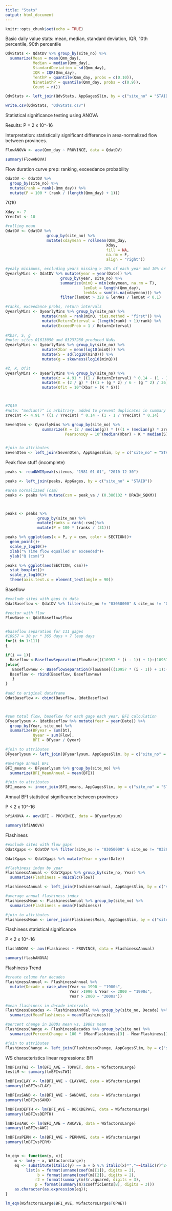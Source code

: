 ```yaml
---
title: "Stats"
output: html_document
---
```


```r
knitr::opts_chunk$set(echo = TRUE)
```

Basic daily value stats: mean, median, standard deviation, IQR, 10th percentile, 90th percentile

```r
QdvStats <- QdatDV %>% group_by(site_no) %>%
  summarize(Mean = mean(Qmm_day),
            Median = median(Qmm_day),
            StandardDeviation = sd(Qmm_day),
            IQR = IQR(Qmm_day),
            TenthP = quantile(Qmm_day, probs = c(0.10)),
            NinetiethP = quantile(Qmm_day, probs = c(0.9)),
            Count = n())

QdvStats <- left_join(QdvStats, AppGagesSlim, by = c("site_no" = "STAID"))

write.csv(QdvStats, "QdvStats.csv")
```

Statistical significance testing using ANOVA

Results: P = 2 x 10\^-16

Interpretation: statistically significant difference in area-normalized flow between provinces.

```r
FlowANOVA <- aov(Qmm_day ~ PROVINCE, data = QdatDV)

summary(FlowANOVA)

```

Flow duration curve prep: ranking, exceedance probability

```r
QdatDV <- QdatDV %>%
  group_by(site_no) %>%
  mutate(rank = rank(-Qmm_day)) %>% 
  mutate(P = 100 * (rank / (length(Qmm_day) + 1)))
```

7Q10

```r
Xday <- 7
YrecInt <- 10

#rolling mean
QdatDV <- QdatDV %>% 
                  group_by(site_no) %>%
                  mutate(xdaymean = rollmean(Qmm_day, 
                                            Xday, 
                                            fill = NA, 
                                            na.rm = F, 
                                            align = "right"))

#yealy minimums, excluding years missing > 10% of each year and 10% or greater NAs
QyearlyMins <- QdatDV %>% mutate(year = year(Date)) %>%
                        group_by(year, site_no) %>%
                        summarize(minQ = min(xdaymean, na.rm = T), 
                                  lenDat = length(Qmm_day),
                                  lenNAs = sum(is.na(xdaymean))) %>%
                        filter(lenDat > 328 & lenNAs / lenDat < 0.1) 

#ranks, exceedance probs, return intervals
QyearlyMins <- QyearlyMins %>% group_by(site_no) %>% 
                mutate(rank = rank(minQ, ties.method = "first")) %>%
                mutate(ReturnInterval = (length(rank) + 1)/rank) %>%
                mutate(ExceedProb = 1 / ReturnInterval)
 
#Xbar, S, g
#note: sites 01613050 and 03237280 produced NaNs
QyearlyMins <- QyearlyMins %>% group_by(site_no) %>%
                mutate(Xbar = mean(log10(minQ))) %>%
                mutate(S = sd(log10(minQ))) %>%
                mutate(g = skewness(log10(minQ)))

#Z, K, Qfit
QyearlyMins <- QyearlyMins %>% group_by(site_no) %>%
                mutate(z = 4.91 * ((1 / ReturnInterval) ^ 0.14 - (1 - 1 / ReturnInterval) ^ 0.14)) %>%
                mutate(K = (2 / g) * (((1 + (g * z) / 6 - (g ^ 2) / 36) ^ 3) - 1) ) %>%
                mutate(Qfit = 10^(Xbar + (K * S)))



#7Q10
#note: "median()" is arbitrary. added to prevent duplicates in summary table
zrecInt <- 4.91 * ((1 / YrecInt) ^ 0.14 - (1 - 1 / YrecInt) ^ 0.14)

SevenQten <- QyearlyMins %>% group_by(site_no) %>%
                summarize(K = (2 / median(g)) * (((1 + (median(g) * zrecInt) / 6 - (median(g) ^ 2) / 36) ^ 3) - 1),
                          PearsonxQy = 10^(median(Xbar) + K * median(S)))


#join to attributes
SevenQten <- left_join(SevenQten, AppGagesSlim, by = c("site_no" = "STAID"))
```

Peak flow stuff (incomplete)

```r
peaks <- readNWISpeak(sitenos, "1981-01-01", "2010-12-30")

peaks <- left_join(peaks, AppGages, by = c("site_no" = "STAID"))

#area normalizaed (csm)
peaks <- peaks %>% mutate(csm = peak_va / (0.386102 * DRAIN_SQKM))



peaks <- peaks %>% 
              group_by(site_no) %>%
              mutate(ranks = rank(-csm))%>%
              mutate(P = 100 * (ranks / (31)))

peaks %>% ggplot(aes(x = P, y = csm, color = SECTION))+
  geom_point()+
  scale_y_log10()+
  xlab("% Time flow equalled or exceeded")+
  ylab("Q (csm)")

peaks %>% ggplot(aes(SECTION, csm))+
  stat_boxplot()+
  scale_y_log10()+
  theme(axis.text.x = element_text(angle = 90))
```

Baseflow

```r
#exclude sites with gaps in data
QdatBaseflow <- QdatDV %>% filter(site_no != "03050000" & site_no != "03281100" & site_no != "03450000" & site_no != "03187500" & site_no != "01613050" & site_no != "03159540")

#vector with flow
FlowBase <- QdatBaseflow$Flow


#baseflow separation for 111 gages
#10957 = 30 yr * 365 days + 7 leap days
for(i in 1:111)
{

if(i == 1){
  Baseflow <-BaseflowSeparation(FlowBase[((10957 * (i - 1)) + 1):(10957 * i)], 0.925, 3)
}else{
   Baseflownew <- BaseflowSeparation(FlowBase[((10957 * (i - 1)) + 1):(10957 * i)], 0.925, 3) 
  Baseflow <- rbind(Baseflow, Baseflownew)
   }
}
                                                    
#add to original dataframe
QdatBaseflow <- cbind(Baseflow, QdatBaseflow)



#sum total flow, baseflow for each gage each year. BFI calculation
BFyearlysum <- QdatBaseflow %>% mutate(Year = year(Date)) %>%
  group_by(Year, site_no) %>%
  summarize(BFyear = sum(bt),
            Qyear = sum(Flow),
            BFI = BFyear / Qyear)

#join to attributes
BFyearlysum <- left_join(BFyearlysum, AppGagesSlim, by = c("site_no" = "STAID"))

#average annual BFI
BFI_means <- BFyearlysum %>% group_by(site_no) %>%
  summarize(BFI_MeanAnnual = mean(BFI))

#join to attributes
BFI_means <- inner_join(BFI_means, AppGagesSlim, by = c("site_no" = "STAID"))
```

Annual BFI statistical significance between provinces

P \< 2 x 10\^-16

```r
bfiANOVA <- aov(BFI ~ PROVINCE, data = BFyearlysum)

summary(bfiANOVA)
```

Flashiness

```r
#exclude sites with flow gaps
QdatXgaps <- QdatDV %>% filter(site_no != "03050000" & site_no != "03281100" & site_no != "03450000" & site_no != "03187500" & site_no != "01613050" & site_no != "03159540")

QdatXgaps <- QdatXgaps %>% mutate(Year = year(Date))

#flashiness index by year
FlashinessAnnual <- QdatXgaps %>% group_by(site_no, Year) %>%
  summarize(Flashiness = RBIcalc(Flow))

FlashinessAnnual <- left_join(FlashinessAnnual, AppGagesSlim, by = c("site_no" = "STAID"))

#average annual flashiness index
FlashinessMean <- FlashinessAnnual %>% group_by(site_no) %>%
  summarize(Flashiness = mean(Flashiness))

#join to attributes
FlashinessMean <- inner_join(FlashinessMean, AppGagesSlim, by = c("site_no" = "STAID"))
```

Flashiness statistical significance

P \< 2 x 10\^-16

```r
flashANOVA <- aov(Flashiness ~ PROVINCE, data = FlashinessAnnual)

summary(flashANOVA)
```

Flashiness Trend

```r
#create column for decades
FlashinessAnnual <- FlashinessAnnual %>% 
  mutate(Decade = case_when(Year <= 1990 ~ "1980s",
                            Year >1990 & Year <= 2000 ~ "1990s",
                            Year > 2000 ~ "2000s"))

#mean flashiness in decade intervals
FlashinessDecades <- FlashinessAnnual %>% group_by(site_no, Decade) %>%
  summarize(MeanFlashiness = mean(Flashiness))

#percent change in 2000s mean vs. 1980s mean
FlashinessChange <- FlashinessDecades %>% group_by(site_no) %>%
  summarize(PercentChange = 100 * (MeanFlashiness[3] - MeanFlashiness[1]) / MeanFlashiness[1])

#join to attributes
FlashinessChange <- left_join(FlashinessChange, AppGagesSlim, by = c("site_no" = "STAID"))
```

WS characteristics linear regressions: BFI

```r
lmBFIvsTWI <- lm(BFI_AVE ~ TOPWET, data = WSfactorsLarge)
testLM <- summary(lmBFIvsTWI)

lmBFIvsCLAY <- lm(BFI_AVE ~ CLAYAVE, data = WSfactorsLarge)
summary(lmBFIvsCLAY)

lmBFIvsSAND <- lm(BFI_AVE ~ SANDAVE, data = WSfactorsLarge)
summary(lmBFIvsSAND)

lmBFIvsDEPTH <- lm(BFI_AVE ~ ROCKDEPAVE, data = WSfactorsLarge)
summary(lmBFIvsDEPTH)

lmBFIvsAWC <- lm(BFI_AVE ~ AWCAVE, data = WSfactorsLarge)
summary(lmBFIvsAWC)

lmBFIvsPERM <- lm(BFI_AVE ~ PERMAVE, data = WSfactorsLarge)
summary(lmBFIvsPERM)


lm_eqn <- function(y, x){
    m <- lm(y ~ x, WSfactorsLarge);
    eq <- substitute(italic(y) == a + b %.% italic(x)*","~~italic(r)^2~"="~r2*","~~italic("p")~"="~p, 
         list(a = format(unname(coef(m)[1]), digits = 2),
              b = format(unname(coef(m)[2]), digits = 2),
             r2 = format(summary(m)$r.squared, digits = 3),
             p = format(summary(m)$coefficients[8], digits = 3)))
    as.character(as.expression(eq));
}

lm_eqn(WSfactorsLarge$BFI_AVE, WSfactorsLarge$TOPWET)
```
